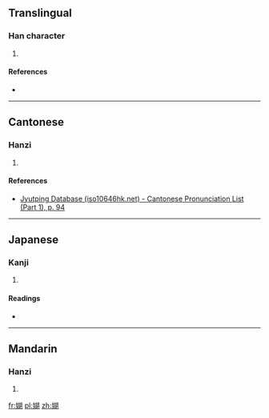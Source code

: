==Translingual==

===Han character===
{{Han char|rn=38|rad=女|as=09|sn=12|four=4742<sub>0</sub>|canj=女十口月 (VJRB)|ids=⿰[[女]][[胡]]}}

# {{defn|Han|sort=女09}}

====References====
* {{Han ref|kx=0267.361|dkj=06545|hdz=21063.170|uh=5AA9|ud=23209|bh=D8C8|bd=55496}}

----

==Cantonese==

===Hanzi===
{{yue-hanzi|jyut=[[wu4]]|y=wu4}}

# {{defn|lang=yue|sort=女09}}

====References====
* [http://www.iso10646hk.net/jp/document/download.jsp Jyutping Database (iso10646hk.net) - Cantonese Pronunciation List (Part 1), p. 94]

----

==Japanese==

===Kanji===
{{ja-kanji|grade=|rs=女09}}

# {{defn|lang=ja|sort=女09}}

====Readings====
* {{ja-readings|on=[[こ]] (ko), [[ご]] (go)|kun=}}

----

==Mandarin==

===Hanzi===
{{cmn-hanzi|pin=[[hú]] ([[hu2]])|wg=hu<sup>2</sup>}}

# {{defn|lang=cmn|sort=女09}}

[[fr:媩]]
[[pl:媩]]
[[zh:媩]]